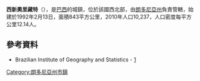 {{coord|11|42|36|S|62|00|00|W|scale:30000|display=title}}

'''西新奧里藏特'''（{{lang-pt|Novo Horizonte do Oeste}}），是[[巴西|巴西]]的城鎮，位於該國西北部，由[[朗多尼亞州|朗多尼亞州]]負責管轄，始建於1992年2月13日，面積843平方公里，2010年人口10,237，人口密度每平方公里12.14人。

==參考資料==
*Brazilian Institute of Geography and Statistics - [http://www.ibge.gov.br/cidadesat/default.php]{{Wayback|url=http://www.ibge.gov.br/cidadesat/default.php |date=20080611095922 }}

{{Brazil-geo-stub}}
{{朗多尼亞州市鎮}}
[[Category:朗多尼亞州市鎮|Category:朗多尼亞州市鎮]]